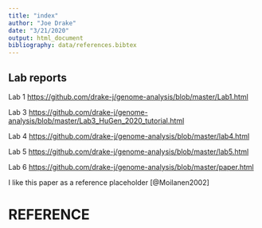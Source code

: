 ```yaml
---
title: "index"
author: "Joe Drake"
date: "3/21/2020"
output: html_document
bibliography: data/references.bibtex
---
```


## Lab reports

Lab 1
<https://github.com/drake-j/genome-analysis/blob/master/Lab1.html>

Lab 3
<https://github.com/drake-j/genome-analysis/blob/master/Lab3_HuGen_2020_tutorial.html>

Lab 4
<https://github.com/drake-j/genome-analysis/blob/master/lab4.html>

Lab 5
<https://github.com/drake-j/genome-analysis/blob/master/lab5.html>

Lab 6
<https://github.com/drake-j/genome-analysis/blob/master/paper.html>

I like this paper as a reference placeholder [@Moilanen2002]

# REFERENCE
